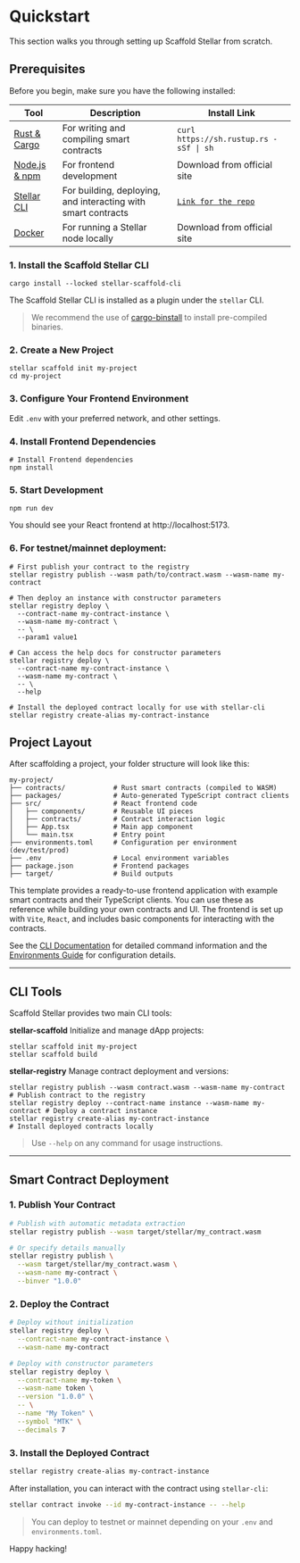 # Quickstart

This section walks you through setting up Scaffold Stellar from scratch.

## Prerequisites

Before you begin, make sure you have the following installed:

| Tool | Description | Install Link |
| --- | --- | --- |
| [Rust & Cargo](https://www.rust-lang.org/tools/install) | For writing and compiling smart contracts | `curl https://sh.rustup.rs -sSf \| sh` |
| [Node.js & npm](https://nodejs.org/) | For frontend development | Download from official site |
| [Stellar CLI](https://github.com/stellar/stellar-cli) | For building, deploying, and interacting with smart contracts | [`Link for the repo`](https://github.com/stellar/stellar-cli) |
| [Docker](https://docs.docker.com/get-started/) | For running a Stellar node locally | Download from official site |

### 1. Install the Scaffold Stellar CLI

```
cargo install --locked stellar-scaffold-cli
```

The Scaffold Stellar CLI is installed as a plugin under the `stellar` CLI.

> We recommend the use of [cargo-binstall](https://github.com/cargo-bins/cargo-binstall) to install pre-compiled binaries.

### 2. Create a New Project

```
stellar scaffold init my-project
cd my-project
```

### 3. Configure Your Frontend Environment

Edit `.env` with your preferred network, and other settings.

### 4. Install Frontend Dependencies

```
# Install Frontend dependencies
npm install
```

### 5. Start Development

```
npm run dev
```

You should see your React frontend at http://localhost:5173.

### 6. For testnet/mainnet deployment:

```
# First publish your contract to the registry
stellar registry publish --wasm path/to/contract.wasm --wasm-name my-contract

# Then deploy an instance with constructor parameters
stellar registry deploy \
  --contract-name my-contract-instance \
  --wasm-name my-contract \
  -- \
  --param1 value1

# Can access the help docs for constructor parameters
stellar registry deploy \
  --contract-name my-contract-instance \
  --wasm-name my-contract \
  -- \
  --help

# Install the deployed contract locally for use with stellar-cli
stellar registry create-alias my-contract-instance
```

## Project Layout

After scaffolding a project, your folder structure will look like this:

```
my-project/
├── contracts/            # Rust smart contracts (compiled to WASM)
├── packages/             # Auto-generated TypeScript contract clients
├── src/                  # React frontend code
│   ├── components/       # Reusable UI pieces
│   ├── contracts/        # Contract interaction logic
│   ├── App.tsx           # Main app component
│   └── main.tsx          # Entry point
├── environments.toml     # Configuration per environment (dev/test/prod)
├── .env                  # Local environment variables
├── package.json          # Frontend packages
├── target/               # Build outputs
```

This template provides a ready-to-use frontend application with example smart contracts and their TypeScript clients. You can use these as reference while building your own contracts and UI. The frontend is set up with `Vite`, `React`, and includes basic components for interacting with the contracts.

See the [CLI Documentation](./cli.md) for detailed command information and the [Environments Guide](./environments.md) for configuration details.

---

## CLI Tools

Scaffold Stellar provides two main CLI tools:

**stellar-scaffold** Initialize and manage dApp projects:

```
stellar scaffold init my-project
stellar scaffold build
```

**stellar-registry** Manage contract deployment and versions:

```
stellar registry publish --wasm contract.wasm --wasm-name my-contract    # Publish contract to the registry
stellar registry deploy --contract-name instance --wasm-name my-contract # Deploy a contract instance
stellar registry create-alias my-contract-instance                       # Install deployed contracts locally
```

> Use `--help` on any command for usage instructions.

---

## Smart Contract Deployment

### 1. Publish Your Contract

```bash
# Publish with automatic metadata extraction
stellar registry publish --wasm target/stellar/my_contract.wasm

# Or specify details manually
stellar registry publish \
  --wasm target/stellar/my_contract.wasm \
  --wasm-name my-contract \
  --binver "1.0.0"
```

### 2. Deploy the Contract

```bash
# Deploy without initialization
stellar registry deploy \
  --contract-name my-contract-instance \
  --wasm-name my-contract

# Deploy with constructor parameters
stellar registry deploy \
  --contract-name my-token \
  --wasm-name token \
  --version "1.0.0" \
  -- \
  --name "My Token" \
  --symbol "MTK" \
  --decimals 7
```

### 3. Install the Deployed Contract

```bash
stellar registry create-alias my-contract-instance
```

After installation, you can interact with the contract using `stellar-cli`:

```bash
stellar contract invoke --id my-contract-instance -- --help
```

> You can deploy to testnet or mainnet depending on your `.env` and `environments.toml`.

Happy hacking!
